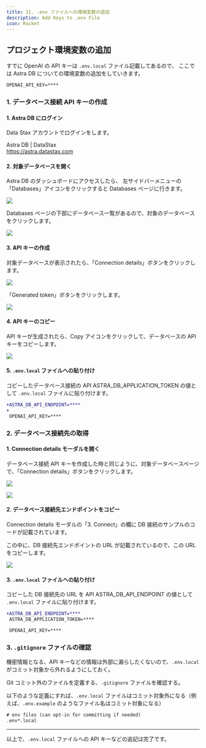 ```yaml
---
title: 11. .env ファイルへの環境変数の追加
description: Add Keys to .env File
icon: Rocket
---
```


## プロジェクト環境変数の追加

すでに OpenAI の API キーは `.env.local` ファイル記載してあるので、
ここでは Astra DB についての環境変数の追加をしていきます。

```txt title="現状の.env.local ファイル"
OPENAI_API_KEY=****
```

### 1. データベース接続 API キーの作成


<Steps>
<Step>

#### 1. Astra DB にログイン

Data Stax アカウントでログインをします。

Astra DB | DataStax<br />
https://astra.datastax.com

</Step>

<Step>

#### 2. 対象データベースを開く

Astra DB のダッシュボードにアクセスしたら、
左サイドバーメニューの「Databases」アイコンをクリックすると Databases ページに行きます。

![](/02-hands-on/02-movie-recommendations-app/08_setup_astra_db/data_stax_database_of_sidebar_menu.png)

Databases ページの下部にデータベース一覧があるので、対象のデータベースをクリックします。

![](/02-hands-on/02-movie-recommendations-app/11_add_keys_to_env_file/data_stax_click_target_database_in_databases_page.png)

</Step>

<Step>

#### 3. API キーの作成

対象データベースが表示されたら、「Connection details」ボタンをクリックします。

![](/02-hands-on/02-movie-recommendations-app/11_add_keys_to_env_file/data_stax_click_connection_details_button_in_target_database_page.png)

「Generated token」ボタンをクリックします。

![](/02-hands-on/02-movie-recommendations-app/11_add_keys_to_env_file/data_stax_submit_generate_token_button_in_connection_details_modal.png)

</Step>

<Step>

#### 4. API キーのコピー

API キーが生成されたら、Copy アイコンをクリックして、データベースの API キーをコピーします。

![](/02-hands-on/02-movie-recommendations-app/11_add_keys_to_env_file/data_stax_copy_api_key_in_conection_details_modal.png)

</Step>

<Step>

#### 5. `.env.local` ファイルへの貼り付け

コピーしたデータベース接続の API ASTRA_DB_APPLICATION_TOKEN の値として `.env.local` ファイルに貼り付けます。

```diff title=".env.local"
+ASTRA_DB_API_ENDPOINT=****
+
 OPENAI_API_KEY=****
```

</Step>
</Steps>

### 2. データベース接続先の取得

<Steps>
<Step>

#### 1. Connection details モーダルを開く

データベース接続 API キーを作成した時と同じように、対象データベースページで、「Connection details」ボタンをクリックします。

![](/02-hands-on/02-movie-recommendations-app/11_add_keys_to_env_file/data_stax_click_connection_details_button_in_target_database_page.png)

![](/02-hands-on/02-movie-recommendations-app/11_add_keys_to_env_file/data_stax_connection_details_modal.png)

</Step>

<Step>

#### 2. データベース接続先エンドポイントをコピー

Connection details モーダルの「3. Connect」の欄に DB 接続のサンプルのコードが記載されています。

この中に、DB 接続先エンドポイントの URL が記載されているので、この URL をコピーします。

![](/02-hands-on/02-movie-recommendations-app/11_add_keys_to_env_file/data_stax_copy_db_endpoint_url.png)

</Step>

<Step>

#### 3. `.env.local` ファイルへの貼り付け

コピーした DB 接続先の URL を API ASTRA_DB_API_ENDPOINT の値として `.env.local` ファイルに貼り付けます。

```diff title=".env.local"
+ASTRA_DB_API_ENDPOINT=****
 ASTRA_DB_APPLICATION_TOKEN=****

 OPENAI_API_KEY=****
```

</Step>
</Steps>

### 3. `.gitignore` ファイルの確認

機密情報となる、API キーなどの情報は外部に漏らしたくないので、`.env.local` がコミット対象から外れるようにしておく。

Git コミット外のファイルを定義する、`.gitignore` ファイルを確認する。

以下のような定義にすれば、`.env.local` ファイルはコミット対象外になる（例えば、`.env.example` のようなファイル名はコミット対象になる）

```txt title=".gitignore ファイル（.env.local ファイルをコミット対象外にする）"
# env files (can opt-in for committing if needed)
.env*.local
```

---

以上で、`.env.local` ファイルへの API キーなどの追記は完了です。
